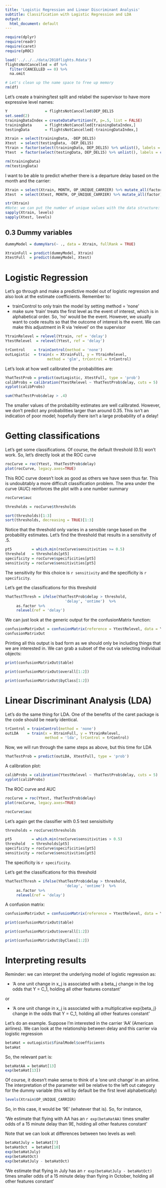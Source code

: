 ```yaml
---
title: 'Logistic Regression and Linear Discriminant Analysis'
subtitle: Classification with Logistic Regression and LDA
output:
  html_document: default
---
```


```r
require(dplyr)
require(readr)
require(caret)
require(pROC)

load('../../../data/2018flights.Rdata')
flightsNotCancelled = df %>%
  filter(CANCELLED == 0) %>%
  na.omit

# Let's clean up the name space to free up memory
rm(df)
```

Let's create a training/test split and relabel the supervisor to have more expressive level names:

```r
Y                 = flightsNotCancelled$DEP_DEL15
set.seed(2)
trainingDataIndex = createDataPartition(Y, p=.5, list = FALSE)
trainingData      = flightsNotCancelled[trainingDataIndex,]
testingData       = flightsNotCancelled[-trainingDataIndex,]

Xtrain = select(trainingData, -DEP_DEL15)
Xtest  = select(testingData, -DEP_DEL15)
Ytrain = factor(select(trainingData, DEP_DEL15) %>% unlist(), labels = c('ontime','delay'))
Ytest  = factor(select(testingData, DEP_DEL15) %>% unlist(), labels = c('ontime','delay'))

rm(trainingData)
rm(testingData)
```

I want to be able to predict whether there is a departure delay based on the month and the carrier:


```r
Xtrain = select(Xtrain, MONTH, OP_UNIQUE_CARRIER) %>% mutate_all(factor)
Xtest  = select(Xtest, MONTH, OP_UNIQUE_CARRIER) %>% mutate_all(factor)

str(Xtrain) 
#Note: we can put the number of unique values with the data structure:
sapply(Xtrain, levels)
sapply(Xtest, levels)
```


## 0.3 Dummy variables

```r
dummyModel = dummyVars(~ ., data = Xtrain, fullRank = TRUE)

XtrainFull = predict(dummyModel, Xtrain)
XtestFull  = predict(dummyModel, Xtest)
```


# Logistic Regression 

Let's go through and make a predictive model out of logistic regression and also look at the estimate coefficients.
Remember to:

* trainControl to only train the model by setting method = 'none'
* make sure 'train' treats the first level as the event of interest, which is in alphabetical order.  So, 'no' would be the event.  However, we usually want to code results so that the outcome of interest is the event. We can make this adjustment in R via 'relevel' on the supervisor

```r
YtrainRelevel = relevel(Ytrain, ref = 'delay')
YtestRelevel  = relevel(Ytest, ref = 'delay')

trControl    = trainControl(method = 'none')
outLogistic  = train(x = XtrainFull, y = YtrainRelevel, 
                   method = 'glm', trControl = trControl)
```


Let's look at how well calibrated the probabilities are:
```r
YhatTestProb = predict(outLogistic, XtestFull, type = 'prob')
calibProbs = calibration(YtestRelevel ~ YhatTestProb$delay, cuts = 5)
xyplot(calibProbs)
```

```r
sum(YhatTestProb$delay > .4)
```
The smaller values of the probability estimates are well calibrated.  However, we don't predict any probabilities larger than around 0.35.  This isn't an indication of poor model; hopefully there isn't a large probability of a delay!

# Getting classifications

Let's get some classifications.  Of course, the default threshold (0.5) won't work.  So, let's directly look at the ROC curve

```r
rocCurve = roc(Ytest, YhatTestProb$delay)
plot(rocCurve, legacy.axes=TRUE)
```

This ROC curve doesn't look as good as others we have seen thus far. This is undoubtably a more difficult classification problem.  The area under the curve (AUC) reinforces the plot with a one number summary

```r
rocCurve$auc
```

```r
thresholds = rocCurve$thresholds

sort(thresholds)[1:3]
sort(thresholds, decreasing = TRUE)[1:3]

```

Notice that the threshold only varies in a sensible range based on the probability estimates.  Let's find the threshold that results in a sensitivity of .5.


```r
pt5         = which.min(rocCurve$sensitivities >= 0.5)
threshold   = thresholds[pt5]
specificity = rocCurve$specificities[pt5]
sensitivity = rocCurve$sensitivities[pt5]
```

The sensitivity for this choice is `r sensitivity` and the specificity is `r specificity`.

Let's get the classifications for this threshold

```r
YhatTestThresh = ifelse(YhatTestProb$delay > threshold,
                           'delay', 'ontime')  %>%
     as.factor %>%
     relevel(ref = 'delay')
```

We can just look at the generic output for the confusionMatrix function:

```r
confusionMatrixOut = confusionMatrix(reference = YtestRelevel, data = YhatTestThresh)
confusionMatrixOut
```

Printing all this output is bad form as we should only be including things that we are interested in.  We can grab a subset of the out via selecting individual objects:
```r
print(confusionMatrixOut$table)

print(confusionMatrixOut$overall[1:2])

print(confusionMatrixOut$byClass[1:2])
```



# Linear Discriminant Analysis (LDA) 

Let's do the same thing for LDA.  One of the benefits of the caret package is the code should be nearly identical. 


```r
trControl = trainControl(method = 'none')
outLDA    = train(x = XtrainFull, y = YtrainRelevel, 
                  method = 'lda', trControl = trControl)
```

Now, we will run through the same steps as above, but this time for LDA

```r
YhatTestProb = predict(outLDA, XtestFull, type = 'prob')
```

A calibration plot:

```r
calibProbs = calibration(YtestRelevel ~ YhatTestProb$delay, cuts = 5)
xyplot(calibProbs)
```

The ROC curve and AUC

```r
rocCurve = roc(Ytest, YhatTestProb$delay)
plot(rocCurve, legacy.axes=TRUE)

rocCurve$auc
```



Let's again get the classifier with 0.5 test sensisitivity
```r
thresholds = rocCurve$thresholds

pt5         = which.min(rocCurve$sensitivities > 0.5)
threshold   = thresholds[pt5]
specificity = rocCurve$specificities[pt5]
sensitivity = rocCurve$sensitivities[pt5]
```

The specificity is `r specificity`.

Let's get the classifications for this threshold

```r
YhatTestThresh = ifelse(YhatTestProb$delay > threshold,
                           'delay', 'ontime')  %>%
     as.factor %>%
     relevel(ref = 'delay')
```


A confusion matrix:

```r
confusionMatrixOut = confusionMatrix(reference = YtestRelevel, data = YhatTestThresh)

print(confusionMatrixOut$table)

print(confusionMatrixOut$overall[1:2])

print(confusionMatrixOut$byClass[1:2])
```


# Interpreting results

Reminder: we can interpret the underlying model of logistic regression as:

* 'A one unit change in x_j is associated with a beta_j change in the log odds that Y = C_1, holding all other features constant'

or

* 'A one unit change in x_j is associated with a multiplicative exp{beta_j} change in the odds that Y = C_1, holding all other features constant'

Let's do an example.  Suppose I'm interested in the carrier 'AA' (American airlines).  We can look at the relationship between delay and this carrier via logistic regression

```r
betaHat = outLogistic$finalModel$coefficients
betaHat
```

So, the relevant part is:
```r
betaHatAA = betaHat[13]
exp(betaHat[13])
```

Of course, it doesn't make sense to think of a 'one unit change' in an airline.  The interpretation of the parameter will be relative to the left out category for the dummy variable (this will by default be the first level alphabetically)

```r
levels(Xtrain$OP_UNIQUE_CARRIER)
```

So, in this case, it would be '9E' (whatever that is).  So, for instance,

'We estimate that flying with AA has an `r exp(betaHatAA)` times smaller odds of a 15 minute delay than 9E, holding all other features constant'

Note that we can look at differences between two levels as well:


```r
betaHatJuly = betaHat[7]
betaHatOct  = betaHat[10]
exp(betaHatJuly)
exp(betaHatOct)
exp(betaHatJuly - betaHatOct)
```

'We estimate that flying in July has an `r exp(betaHatJuly - betaHatOct)` times smaller odds of a 15 minute delay than flying in October, holding all other features constant'
